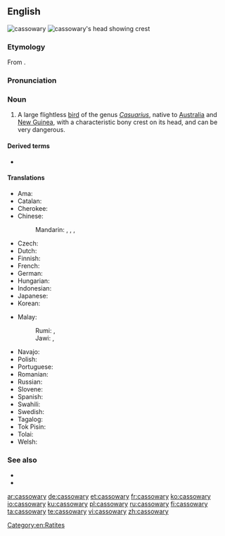 ==English==
[[Image:Casuarius casuarius - double-wattled cassowary.jpg|thumb|cassowary]]
[[Image:Cassowary head frontal.jpg|thumb|cassowary's head showing crest]]

===Etymology===
From {{etyl|ms|en}} {{m|ms|kasuari}}.

===Pronunciation===
{{IPA|/ˈkæs.ə.ˌwɛɹ.i/|lang=en}}

===Noun===
{{en-noun|cassowaries}}

# A large flightless [[bird]] of the genus ''[[Casuarius]]'', native to [[Australia]] and [[New Guinea]], with a characteristic bony crest on its head, and can be very dangerous.

====Derived terms====
* {{l|en|southern cassowary}}

====Translations====
{{trans-top|a large flightless bird of the genus Casuarius}}
* Ama: {{t|amm|aipiyoi}}
* Catalan: {{t|ca|casuari|m}}
* Cherokee: {{t|chr|ᏄᎩᏂ ᎬᎾ|tr=Nugini gvna|sc=Cher}}
* Chinese:
*: Mandarin: {{t|cmn|鶴鴕|sc=Hani}}, {{t|cmn|鹤鸵|tr=hètuó|sc=Hani}}, {{t+|cmn|食火雞|sc=Hani}}, {{t+|cmn|食火鸡|tr=shíhuǒjī|sc=Hani}}
* Czech: {{t|cs|kasuár|m}}
* Dutch: {{t+|nl|kasuaris|m}}
* Finnish: {{t+|fi|kasuaari}}
* French: {{t+|fr|casoar|m}}
* German: {{t+|de|Kasuar|m}}
* Hungarian: {{t+|hu|kazuár}}
* Indonesian: {{t+|id|kasuari}}
* Japanese: {{t|ja|火食い鳥|tr=ひくいどり, hikuidori}}
* Korean: {{t|ko|화식조|sc=Kore}}
{{trans-mid}}
* Malay:
*: Rumi: {{t|ms|kasuari}}, {{t|ms|suari}}
*: Jawi: {{t|ms|کاسواري|sc=Arab}}, {{t|ms|سواري|sc=Arab}}
* Navajo: {{t|nv|tsídiitsoh bikʼos dootłʼizhí}}
* Polish: {{t+|pl|kazuar|m}}
* Portuguese: {{t|pt|casuar|m}}
* Romanian: {{t+|ro|cazuar|m}}
* Russian: {{t+|ru|казуа́р|m}}
* Slovene: {{t+|sl|kazuar|m}}
* Spanish: {{t+|es|casuario|m}}
* Swahili: {{t|sw|kasowari}}
* Swedish: {{t+|sv|kasuar|c}}
* Tagalog: {{t|tl|kaswaryo}}
* Tok Pisin: {{t|tpi|muruk}}
* Tolai: {{t|ksd|murup}}
* Welsh: {{t|cy|casowari|m}}
{{trans-bottom}}

===See also===
* {{projectlink|wikipedia}}
* {{specieslite}}

[[Category:en:Ratites]]

[[ar:cassowary]]
[[de:cassowary]]
[[et:cassowary]]
[[fr:cassowary]]
[[ko:cassowary]]
[[io:cassowary]]
[[ku:cassowary]]
[[pl:cassowary]]
[[ru:cassowary]]
[[fi:cassowary]]
[[ta:cassowary]]
[[te:cassowary]]
[[vi:cassowary]]
[[zh:cassowary]]
